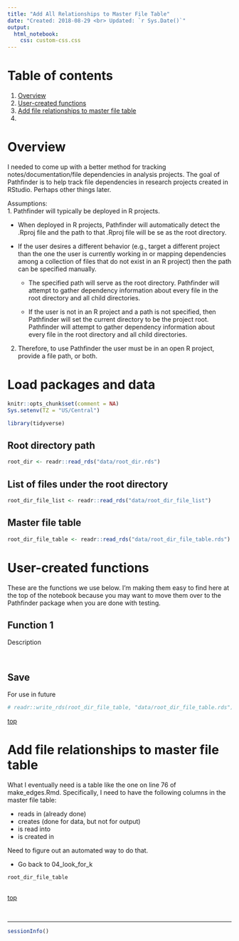```yaml
---
title: "Add All Relationships to Master File Table"
date: "Created: 2018-08-29 <br> Updated: `r Sys.Date()`"
output: 
  html_notebook:
    css: custom-css.css
---
```


# Table of contents

1. [Overview](#overview)   
2. [User-created functions](#functions)   
3. [Add file relationships to master file table](#relationship)   
4. [](#)     


# Overview {#overview}

I needed to come up with a better method for tracking notes/documentation/file dependencies in analysis projects. The goal of Pathfinder is to help track file dependencies in research projects created in RStudio. Perhaps other things later. 

Assumptions:    
1. Pathfinder will typically be deployed in R projects.   

  * When deployed in R projects, Pathfinder will automatically detect the .Rproj file and the path to that .Rproj file will be se as the root directory.   

  * If the user desires a different behavior (e.g., target a different project than the one the user is currently working in or mapping dependencies among a collection of files that do not exist in an R project) then the path can be specified manually.    

    - The specified path will serve as the root directory. Pathfinder will attempt to gather dependency information about every file in the root directory and all child directories.   
        
    - If the user is not in an R project and a path is not specified, then Pathfinder will set the current directory to be the project root. Pathfinder will attempt to gather dependency information about every file in the root directory and all child directories.
        
2. Therefore, to use Pathfinder the user must be in an open R project, provide a file path, or both.


# Load packages and data

```r
knitr::opts_chunk$set(comment = NA)
Sys.setenv(TZ = "US/Central")
```

```r
library(tidyverse)
```

## Root directory path

```r
root_dir <- readr::read_rds("data/root_dir.rds")
```

## List of files under the root directory

```r
root_dir_file_list <- readr::read_rds("data/root_dir_file_list")
```

## Master file table

```r
root_dir_file_table <- readr::read_rds("data/root_dir_file_table.rds")
```











# User-created functions {#functions}

These are the functions we use below. I'm making them easy to find here at the top of the notebook because you may want to move them over to the Pathfinder package when you are done with testing.

## Function 1

Description

```r

```

```r

```


## Save

For use in future

```r
# readr::write_rds(root_dir_file_table, "data/root_dir_file_table.rds")
```

[top](#top)










# Add file relationships to master file table {#relationship}

What I eventually need is a table like the one on line 76 of make_edges.Rmd. Specifically, I need to have the following columns in the master file table:

* reads in (already done)   
* creates (done for data, but not for output)   
* is read into   
* is created in   

Need to figure out an automated way to do that.

* Go back to 04_look_for_k

```r
root_dir_file_table
  
```


[top](#top)

&nbsp;

-------------------------------------------------------------------------------

```r
sessionInfo()
```
